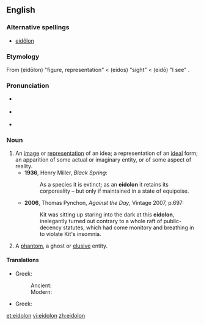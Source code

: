 {{also|eidôlon}}
{{was wotd|2007|February|22}}
==English==

===Alternative spellings===
* [[eidôlon]]

===Etymology===
From {{etyl|grc}} '''{{polytonic|[[εἴδωλον]]}}''' (eidōlon) "figure, representation" < '''{{polytonic|[[εἶδος]]}}''' (eidos) "sight" < '''{{polytonic|[[εἴδω]]}}''' (eidō) "I see" .

===Pronunciation===
* {{a|RP}} {{IPA|/aɪ'dəʊlən/}}
* {{a|US}} {{IPA|/aɪ'doʊlɑn/}}
* {{audio|en-us-eidolon.ogg|Audio (US)}}

===Noun===
{{en-noun}}

# An [[image]] or [[representation]] of an idea; a representation of an [[ideal]] form; an apparition of some actual or imaginary entity, or of some aspect of reality.
#* '''1936''', Henry Miller, ''Black Spring'':
#*: As a species it is extinct; as an '''eidolon''' it retains its corporeality – but only if maintained in a state of equipoise.
#* '''2006''', Thomas Pynchon, ''Against the Day'', Vintage 2007, p.697:
#*: Kit was sitting up staring into the dark at this '''eidolon''', inelegantly turned out contrary to a whole raft of public-decency statutes, which had come monitory and breathing in to violate Kit's insomnia.
# A [[phantom]], a ghost or [[elusive]] entity.

====Translations====
{{trans-top|a representation of an ideal form}}
* Greek:
*: Ancient: {{tø|grc|εἴδωλον|n|tr=eidōlon}}
*: Modern: {{t+|el|είδωλο|n|tr=eidolo|sc=Grek}}
{{trans-mid}}
{{trans-bottom}}

{{trans-top|a ghost or elusive entity}}
* Greek: {{t+|el|είδωλο|n|tr=eidolo|sc=Grek}}
{{trans-mid}}
{{trans-bottom}}

[[et:eidolon]]
[[vi:eidolon]]
[[zh:eidolon]]
